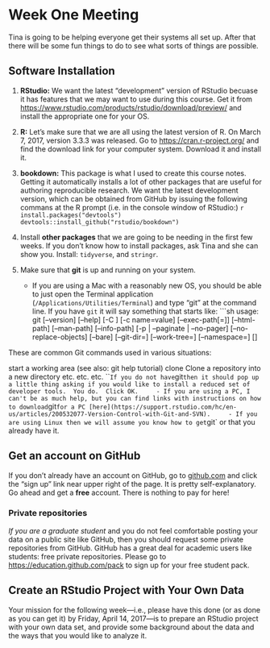 # Week One Meeting {#week1}

Tina is going to be helping everyone get their systems all set up. After that there
will be some fun things to do to see what sorts of things are possible.

## Software Installation

1. **RStudio:** We want the latest "development" version of RStudio becuase it has features that we may want
to use during this course.  Get it from [https://www.rstudio.com/products/rstudio/download/preview/](https://www.rstudio.com/products/rstudio/download/preview/) 
and install the appropriate one for your OS.

1. **R:**  Let's make sure that we are all using the latest version of R.  On March 7, 2017, version 3.3.3 was released.
Go to [https://cran.r-project.org/](https://cran.r-project.org/) and find the download link for your computer system.
Download it and install it.

1. **bookdown:** This package is what I used to create this course notes.  Getting it automatically installs a lot of 
other packages that are useful for authoring reproducible research.  We want the latest development version, which 
can be obtained from GitHub by issuing the following commans at the R prompt (i.e. in the console window of RStudio:)
    ```r
    install.packages("devtools")  
    devtools::install_github("rstudio/bookdown")
    ```

1. Install **other packages** that we are going to be needing in the first few weeks.  If you don't know how to 
install packages, ask Tina and she can show you.  Install: `tidyverse`, and `stringr`.


1. Make sure that **git** is up and running on your system. 
    - If you are using a Mac with a reasonably new OS,
you should be able to just open the Terminal application (`/Applications/Utilities/Terminal`) and type "git"
at the command line.  If you have `git` it will say something that starts like:
        ```sh
    usage: git [--version] [--help] [-C <path>] [-c name=value]
           [--exec-path[=<path>]] [--html-path] [--man-path] [--info-path]
           [-p | --paginate | --no-pager] [--no-replace-objects] [--bare]
           [--git-dir=<path>] [--work-tree=<path>] [--namespace=<name>]
           <command> [<args>]

These are common Git commands used in various situations:

start a working area (see also: git help tutorial)
   clone      Clone a repository into a new directory
   etc. etc. etc.
        ```
        If you do not have `git` then it should pop up a little thing asking if you would like to install
a reduced set of developer tools.  You do.  Click OK.
    - If you are using a PC, I can't be as much help, but you can find links with instructions on how to download
    `git` for a PC [here](https://support.rstudio.com/hc/en-us/articles/200532077-Version-Control-with-Git-and-SVN).
    - If you are using Linux then we will assume you know how to get `git` or that you already have it.
    

## Get an account on GitHub

If you don't already have an account on GitHub, go to [github.com](github.com) and click the "sign up" link near upper right 
of the page.  It is pretty self-explanatory.  Go ahead and get a **free** account.  There is nothing to pay for here!

### Private repositories

_If you are a graduate student_ and you do not feel comfortable posting your data on a public site like
GitHub, then you should request some private repositories from GitHub.  GitHub has a great deal for academic
users like students: free private repositories.  Please go to [https://education.github.com/pack](https://education.github.com/pack)
to sign up for your free student pack.  


## Create an RStudio Project with Your Own Data

Your mission for the following week---i.e., please have this done (or as done as you can get it) by Friday, April 14, 2017---is
to prepare an RStudio project with your own data set, and provide some background about the data and
the ways that you would like to analyze it.


